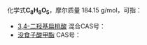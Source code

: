 {{DISPLAYTITLE:C<sub>8</sub>H<sub>8</sub>O<sub>5</sub>}}{{MolFormDisambigNav|C=8|H=8|O=5}}
化学式'''C<sub>8</sub>H<sub>8</sub>O<sub>5</sub>'''，摩尔质量 184.15 g/mol，可指：

*[[3,4-二羟基扁桃酸|3,4-二羟基扁桃酸]] 混合CAS号：{{CAS|775-01-9}}
*[[没食子酸甲酯|没食子酸甲酯]] CAS号：{{CAS|99-24-1}}

{{Isomerdab}}